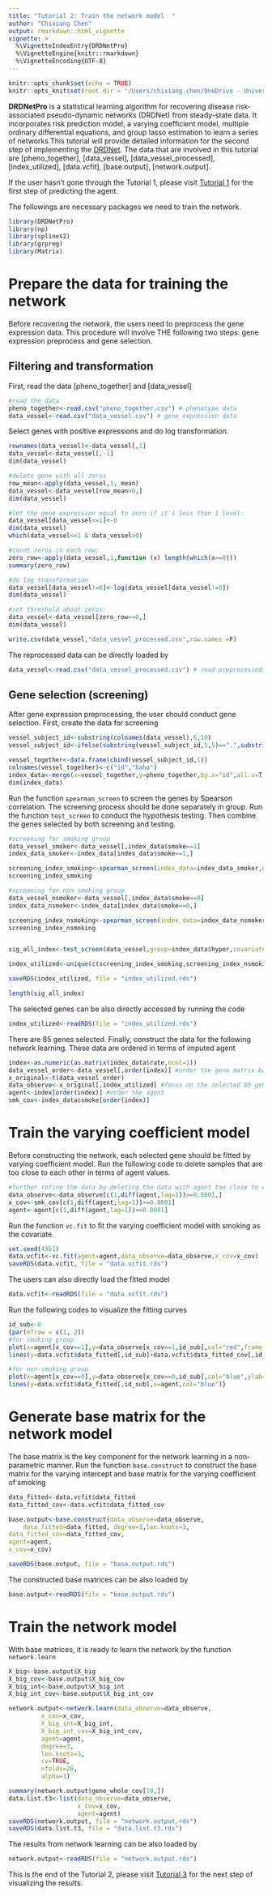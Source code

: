 ```yaml
---
title: "Tutorial 2: Train the network model  "
author: "Chixiang Chen"
output: rmarkdown::html_vignette
vignette: >
  %\VignetteIndexEntry{DRDNetPro}
  %\VignetteEngine{knitr::rmarkdown}
  %\VignetteEncoding{UTF-8}
---
```


```r
knitr::opts_chunk$set(echo = TRUE)
knitr::opts_knit$set(root.dir = '/Users/chixiang.chen/OneDrive - University of Maryland School of Medicine/phd_in_psu/research/Prof._Wu/Network/tissue/blood_vessel/')
```

**DRDNetPro** is a statistical learning algorithm for recovering disease risk-associated pseudo-dynamic networks (DRDNet) from steady-state data. It incorporates risk prediction model, a varying coefficient model, multiple ordinary differential equations, and group lasso estimation to learn a series of networks.This tutorial will provide detailed information for the second step of implementing the [DRDNet](https://academic.oup.com/bioinformatics/article-abstract/38/9/2481/6537533). The data that are involved in this tutorial are [pheno_together], [data_vessel], [data_vessel_processed], [index_utilized], [data.vcfit], [base.output], [network.output]. 

If the user hasn't gone through the Tutorial 1, please visit [Tutorial 1](https://chencxxy28.github.io/DRDNetPro/articles/web/Tutorial1.html) for the first step of predicting the agent. 

The followings are necessary packages we need to train the network.
```r
library(DRDNetPro)
library(np)
library(splines2)
library(grpreg)
library(Matrix)
```

# Prepare the data for training the network
Before recovering the network, the users need to preprocess the gene expression data. This procedure will involve THE following two steps: gene expression preprocess and gene selection.

## Filtering and transformation
First, read the data [pheno_together] and [data_vessel]
```r
#read the data
pheno_together<-read.csv("pheno_together.csv") # phenotype data
data_vessel<-read.csv("data_vessel.csv") # gene expression data
```

Select genes with positive expressions and do log transformation. 
```r
rownames(data_vessel)<-data_vessel[,1]
data_vessel<-data_vessel[,-1]
dim(data_vessel)

#delete gene with all zeros
row_mean<-apply(data_vessel,1, mean)
data_vessel<-data_vessel[row_mean>0,]
dim(data_vessel)

#let the gene expression equal to zero if it's less than 1 level:
data_vessel[data_vessel<=1]<-0
dim(data_vessel)
which(data_vessel<=1 & data_vessel>0)

#count zeros in each row:
zero_row<-apply(data_vessel,1,function (x) length(which(x==0)))
summary(zero_row)

#do log transformation
data_vessel[data_vessel!=0]<-log(data_vessel[data_vessel!=0])
dim(data_vessel)

#set threshold about zeros:
data_vessel<-data_vessel[zero_row<=0,]
dim(data_vessel)

write.csv(data_vessel,"data_vessel_processed.csv",row.names =F)
```

The reprocessed data can be directly loaded by
```r
data_vessel<-read.csv("data_vessel_processed.csv") # read preprocessed gene expression data
```

## Gene selection (screening)
After gene expression preprocessing, the user should conduct gene selection. First, create the data for screening
```r
vessel_subject_id<-substring(colnames(data_vessel),6,10)
vessel_subject_id<-ifelse(substring(vessel_subject_id,5,5)==".",substring(vessel_subject_id,1,4),substring(vessel_subject_id,1,5))

vessel_together<-data.frame(cbind(vessel_subject_id,1))
colnames(vessel_together)<-c("id","haha")
index_data<-merge(x=vessel_together,y=pheno_together,by.x="id",all.x=T,sort=F)
dim(index_data)
```

Run the function `spearman_screen` to screen the genes by Spearson correlation. The screening process should be done separately in group. Run the function `test_screen` to conduct the hypothesis testing. Then combine the genes selected by both screening and testing.
```r
#screening for smoking group
data_vessel_smoker<-data_vessel[,index_data$smoke==1]
index_data_smoker<-index_data[index_data$smoke==1,]

screening_index_smoking<-spearman_screen(index_data=index_data_smoker,data_vessel=data_vessel_smoker,size=40)
screening_index_smoking

#screening for non-smoking group
data_vessel_nsmoker<-data_vessel[,index_data$smoke==0]
index_data_nsmoker<-index_data[index_data$smoke==0,]

screening_index_nsmoking<-spearman_screen(index_data=index_data_nsmoker,data_vessel=data_vessel_nsmoker,size=40)
screening_index_nsmoking


sig_all_index<-test_screen(data_vessel,group=index_data$hyper,covariate=index_data$smoke)

index_utilized<-unique(c(screening_index_smoking,screening_index_nsmoking,sig_all_index))

saveRDS(index_utilized, file = "index_utilized.rds")

length(sig_all_index)
```

The selected genes can be also directly accessed by running the code
```r
index_utilized<-readRDS(file = "index_utilized.rds")
```

There are 85 genes selected. Finally, construct the data for the following network learning. These data are ordered in terms of imputed agent
```r
index<-as.numeric(as.matrix(index_data$rate,ncol=1))
data_vessel_order<-data_vessel[,order(index)] #order the gene matrix based on the order of the agent
x_original<-t(data_vessel_order)
data_observe<-x_original[,index_utilized] #focus on the selected 85 gene expressions
agent<-index[order(index)] #order the agent
smk_cov<-index_data$smoke[order(index)]
```

# Train the varying coefficient model
Before constructing the network, each selected gene should be fitted by varying coefficient model. Run the following code to delete samples that are too close to each other in terms of agent values.
```r
#further refine the data by deleting the data with agent too close to each other, this step is highly recommended in practice. Here we set the threshod=0.0001
data_observe<-data_observe[c(1,diff(agent,lag=1))>=0.0001,]
x_cov<-smk_cov[c(1,diff(agent,lag=1))>=0.0001]
agent<-agent[c(1,diff(agent,lag=1))>=0.0001]
```

Run the function `vc.fit` to fit the varying coefficient model with smoking as the covariate.

```r
set.seed(4351)
data.vcfit<-vc.fit(agent=agent,data_observe=data_observe,x_cov=x_cov)
saveRDS(data.vcfit, file = "data.vcfit.rds")
```

The users can also directly load the fitted model
```r
data.vcfit<-readRDS(file = "data.vcfit.rds")
```

Run the following codes to visualize the fitting curves
```r
id_sub<-8
{par(mfrow = c(1, 2))
#for smoking group
plot(x=agent[x_cov==1],y=data_observe[x_cov==1,id_sub],col="red",frame = FALSE,ylab="Expression",xlab="Agent",main="Smoking")
lines(y=data.vcfit$data_fitted[,id_sub]+data.vcfit$data_fitted_cov[,id_sub],x=agent,col="red")

#for non-smoking group
plot(x=agent[x_cov==0],y=data_observe[x_cov==0,id_sub],col="blue",ylab="Expression",xlab="Agent",main="Non-smoking")
lines(y=data.vcfit$data_fitted[,id_sub],x=agent,col="blue")}
```


# Generate base matrix for the network model
The base matrix is the key component for the network learning in a non-parametric manner. Run the function `base.construct` to construct the base matrix for the varying intercept and base matrix for the varying coefficient of smoking
```r
data_fitted<-data.vcfit$data_fitted
data_fitted_cov<-data.vcfit$data_fitted_cov

base.output<-base.construct(data_observe=data_observe,
    data_fitted=data_fitted, degree=3,len.knots=3,
data_fitted_cov=data_fitted_cov,
agent=agent,
x_cov=x_cov)

saveRDS(base.output, file = "base.output.rds")
```

The constructed base matrices can be also loaded by
```r
base.output<-readRDS(file = "base.output.rds")
```

# Train the network model
With base matrices, it is ready to learn the network by the function `network.learn`
```r
X_big<-base.output$X_big
X_big_cov<-base.output$X_big_cov
X_big_int<-base.output$X_big_int
X_big_int_cov<-base.output$X_big_int_cov

network.output<-network.learn(data_observe=data_observe,
         x_cov=x_cov,
         X_big_int=X_big_int,
         X_big_int_cov=X_big_int_cov,
         agent=agent,
         degree=3,
         len.knots=3,
         cv=TRUE,
         nfolds=20,
         alpha=1)

summary(network.output$gene_whole_cov[10,])
data.list.t3<-list(data_observe=data_observe,
                   x_cov=x_cov,
                   agent=agent)
saveRDS(network.output, file = "network.output.rds")
saveRDS(data.list.t3, file = "data.list.t3.rds")
```

The results from network learning can be also loaded by
```r
network.output<-readRDS(file = "network.output.rds")
```

This is the end of the Tutorial 2, please visit [Tutorial 3](https://chencxxy28.github.io/DRDNetPro/articles/web/Tutorial3.html) for the next step of visualizing the results. 
